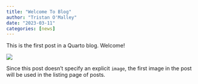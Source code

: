 ```yaml
---
title: "Welcome To Blog"
author: "Tristan O'Malley"
date: "2023-03-11"
categories: [news]
---
```


This is the first post in a Quarto blog. Welcome!

![](thumbnail.jpg)

Since this post doesn't specify an explicit `image`, the first image in the post will be used in the listing page of posts.
